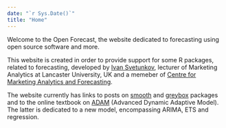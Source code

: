 ```yaml
---
date: "`r Sys.Date()`"
title: "Home"
---
```


Welcome to the Open Forecast, the website dedicated to forecasting using open source software and more.

This website is created in order to provide support for some R packages, related to forecasting, developed by [Ivan Svetunkov](https://forecasting.svetunkov.ru), lecturer of Marketing Analytics at Lancaster University, UK and a memeber of [Centre for Marketing Analytics and Forecasting](https://www.lancaster.ac.uk/lums/cmaf/).

The website currently has links to posts on [smooth](https://forecasting.svetunkov.ru/en/category/r-en/smooth/) and [greybox](https://forecasting.svetunkov.ru/en/category/r-en/greybox/) packages and to the online textbook on [ADAM](/adam/) (Advanced Dynamic Adaptive Model). The latter is dedicated to a new model, encompassing ARIMA, ETS and regression.